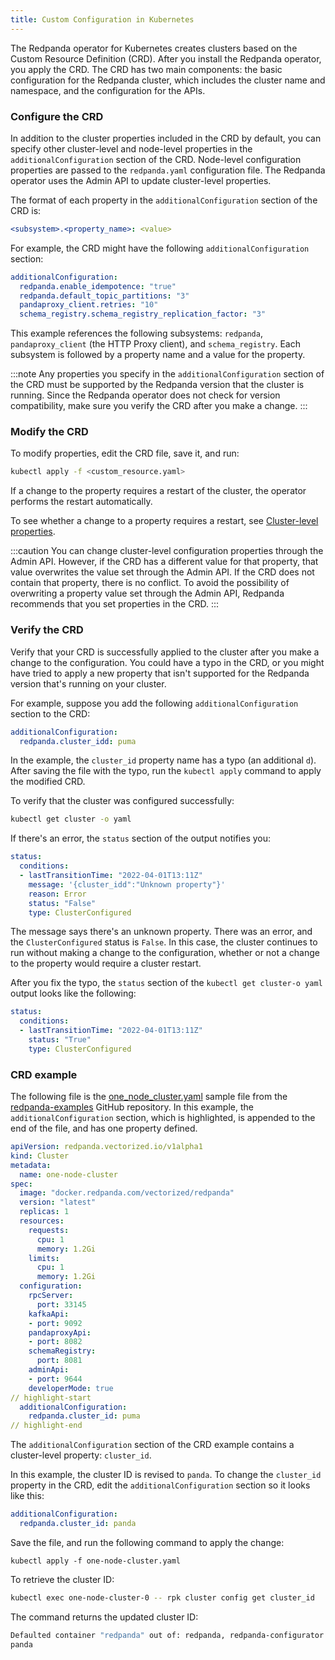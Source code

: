 ```yaml
---
title: Custom Configuration in Kubernetes
---
```


<head>
    <meta name="title" content="Custom configuration in Kubernetes | Redpanda Docs"/>
    <meta name="description" content="Using configuration parameters with a custom resource."/>
</head>

The Redpanda operator for Kubernetes creates clusters based on the Custom Resource Definition (CRD). After you install the Redpanda operator, you apply the CRD. The CRD has two main components: the basic configuration for the Redpanda cluster, which includes the cluster name and namespace, and the configuration for the APIs.

### Configure the CRD

In addition to the cluster properties included in the CRD by default, you can specify other cluster-level and node-level properties in the `additionalConfiguration` section of the CRD. Node-level configuration properties are passed to the `redpanda.yaml` configuration file. The Redpanda operator uses the Admin API to update cluster-level properties.

The format of each property in the `additionalConfiguration` section of the CRD is:

```yaml
<subsystem>.<property_name>: <value>
```

For example, the CRD might have the following `additionalConfiguration` section: 

```yaml
additionalConfiguration:
  redpanda.enable_idempotence: "true"
  redpanda.default_topic_partitions: "3"
  pandaproxy_client.retries: "10"
  schema_registry.schema_registry_replication_factor: "3"
```

This example references the following subsystems: `redpanda`, `pandaproxy_client` (the HTTP Proxy client), and `schema_registry`. Each subsystem is followed by a property name and a value for the property. 

:::note 
Any properties you specify in the `additionalConfiguration` section of the CRD must be supported by the Redpanda version that the cluster is running. Since the Redpanda operator does not check for version compatibility, make sure you verify the CRD after you make a change.
:::

### Modify the CRD

To modify properties, edit the CRD file, save it, and run:

```bash
kubectl apply -f <custom_resource.yaml>
```

If a change to the property requires a restart of the cluster, the operator performs the restart automatically.

To see whether a change to a property requires a restart, see [Cluster-level properties](../../cluster-properties).

:::caution
You can change cluster-level configuration properties through the Admin API. However, if the CRD has a different value for that property, that value overwrites the value set through the Admin API. If the CRD does not contain that property, there is no conflict. To avoid the possibility of overwriting a property value set through the Admin API, Redpanda recommends that you set properties in the CRD.
:::

### Verify the CRD

Verify that your CRD is successfully applied to the cluster after you make a change to the configuration. You could have a typo in the CRD, or you might have tried to apply a new property that isn't supported for the Redpanda version that's running on your cluster.

For example, suppose you add the following `additionalConfiguration` section to the CRD:

```yaml
additionalConfiguration: 
  redpanda.cluster_idd: puma
```

In the example, the `cluster_id` property name has a typo (an additional `d`). After saving the file with the typo, run the `kubectl apply` command to apply the modified CRD.

To verify that the cluster was configured successfully:

```bash
kubectl get cluster -o yaml
```

If there's an error, the `status` section of the output notifies you:

```yaml
status:
  conditions:
  - lastTransitionTime: "2022-04-01T13:11Z"
    message: '{cluster_idd":"Unknown property"}'
    reason: Error
    status: "False"
    type: ClusterConfigured
```

The message says there's an unknown property. There was an error, and the `ClusterConfigured` status is `False`. In this case, the cluster continues to run without making a change to the configuration, whether or not a change to the property would require a cluster restart.

After you fix the typo, the `status` section of the `kubectl get cluster-o yaml` output looks like the following:

```yaml
status: 
  conditions: 
  - lastTransitionTime: "2022-04-01T13:11Z"
    status: "True"
    type: ClusterConfigured
```

### CRD example

The following file is the [one_node_cluster.yaml](https://github.com/redpanda-data/redpanda-examples/blob/main../../example-config/kubernetes/one_node_cluster.yaml) sample file from the [redpanda-examples](https://github.com/redpanda-data/redpanda-examples) GitHub repository. In this example, the `additionalConfiguration` section, which is highlighted, is appended to the end of the file, and has one property defined.

```yaml
apiVersion: redpanda.vectorized.io/v1alpha1
kind: Cluster
metadata:
  name: one-node-cluster
spec:
  image: "docker.redpanda.com/vectorized/redpanda"
  version: "latest"
  replicas: 1
  resources:
    requests:
      cpu: 1
      memory: 1.2Gi
    limits:
      cpu: 1
      memory: 1.2Gi
  configuration:
    rpcServer:
      port: 33145
    kafkaApi:
    - port: 9092
    pandaproxyApi:
    - port: 8082
    schemaRegistry:
      port: 8081
    adminApi:
    - port: 9644
    developerMode: true
// highlight-start
  additionalConfiguration:
    redpanda.cluster_id: puma
// highlight-end
```

The `additionalConfiguration` section of the CRD example contains a cluster-level property: `cluster_id`. 

In this example, the cluster ID is revised to `panda`. To change the `cluster_id` property in the CRD, edit the `additionalConfiguration` section so it looks like this:

```yaml
additionalConfiguration:
  redpanda.cluster_id: panda
```

Save the file, and run the following command to apply the change:

`kubectl apply -f one-node-cluster.yaml`

To retrieve the cluster ID:

```bash
kubectl exec one-node-cluster-0 -- rpk cluster config get cluster_id
```

The command returns the updated cluster ID:

```bash
Defaulted container "redpanda" out of: redpanda, redpanda-configurator (init)
panda
```